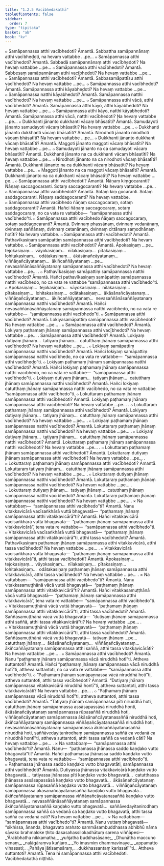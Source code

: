 ```yaml
---
title: "1.2.5 Vacībhedakathā"
tableOfContents: false
sidebar:
  order: 7
type: "tipitaka"
basket: "ab"
book: "kv"
---
```



<DynamicBreadcrumb />

<Division number="326" book="kv" bookNo="32" page="150">

<Paragraph number="933" book="kv">
๐ Samāpannassa atthi vacībhedoti? Āmantā. Sabbattha samāpannānaṃ atthi vacībhedoti, na hevaṃ vattabbe …pe…
</Paragraph>

<Paragraph number="934" book="kv">
๐ Samāpannassa atthi vacībhedoti? Āmantā. Sabbadā samāpannānaṃ atthi vacībhedoti? Na hevaṃ vattabbe …pe…
</Paragraph>

<Paragraph number="935" book="kv">
๐ Samāpannassa atthi vacībhedoti? Āmantā. Sabbesaṃ samāpannānaṃ atthi vacībhedoti? Na hevaṃ vattabbe …pe…
</Paragraph>

<Paragraph number="936" book="kv">
๐ Samāpannassa atthi vacībhedoti? Āmantā. Sabbasamāpattīsu atthi vacībhedoti? Na hevaṃ vattabbe …pe…
</Paragraph>

<Paragraph number="937" book="kv">
๐ Samāpannassa atthi vacībhedoti? Āmantā. Samāpannassa atthi kāyabhedoti? Na hevaṃ vattabbe …pe…
</Paragraph>

<Paragraph number="938" book="kv">
๐ Samāpannassa natthi kāyabhedoti? Āmantā. Samāpannassa natthi vacībhedoti? Na hevaṃ vattabbe …pe…
</Paragraph>

<Paragraph number="939" book="kv">
๐ Samāpannassa atthi vācā, atthi vacībhedoti? Āmantā. Samāpannassa atthi kāyo, atthi kāyabhedoti? Na hevaṃ vattabbe …pe…
</Paragraph>

<Paragraph number="940" book="kv">
๐ Samāpannassa atthi kāyo, natthi kāyabhedoti? Āmantā. Samāpannassa atthi vācā, natthi vacībhedoti? Na hevaṃ vattabbe …pe…
</Paragraph>

</Division>
<Division number="327" book="kv" bookNo="32" page="150">

<Paragraph number="941" book="kv">
๐ Dukkhanti jānanto dukkhanti vācaṃ bhāsatīti? Āmantā. Samudayoti jānanto samudayoti vācaṃ bhāsatīti? Na hevaṃ vattabbe …pe…
</Paragraph>

<Paragraph number="942" book="kv">
๐ Dukkhanti jānanto dukkhanti vācaṃ bhāsatīti? Āmantā. Nirodhoti jānanto nirodhoti vācaṃ bhāsatīti? Na hevaṃ vattabbe …pe…
</Paragraph>

<Paragraph number="943" book="kv">
๐ Dukkhanti jānanto dukkhanti vācaṃ bhāsatīti? Āmantā. Maggoti jānanto maggoti vācaṃ bhāsatīti? Na hevaṃ vattabbe …pe…
</Paragraph>

<Paragraph number="944" book="kv">
๐ Samudayoti jānanto na ca samudayoti vācaṃ bhāsatīti? Āmantā. Dukkhanti jānanto na ca dukkhanti vācaṃ bhāsatīti? Na hevaṃ vattabbe …pe…
</Paragraph>

<Paragraph number="945" book="kv">
๐ Nirodhoti jānanto na ca nirodhoti vācaṃ bhāsatīti? Āmantā. Dukkhanti jānanto na ca dukkhanti vācaṃ bhāsatīti? Na hevaṃ vattabbe …pe…
</Paragraph>

<Paragraph number="946" book="kv">
๐ Maggoti jānanto na ca maggoti vācaṃ bhāsatīti? Āmantā. Dukkhanti jānanto na ca dukkhanti vācaṃ bhāsatīti? Na hevaṃ vattabbe …pe…
</Paragraph>

</Division>
<Division number="328" book="kv" bookNo="32" page="151">

<Paragraph number="947" book="kv">
๐ Samāpannassa atthi vacībhedoti? Āmantā. Ñāṇaṃ kiṃgocaranti? Ñāṇaṃ saccagocaranti. Sotaṃ saccagocaranti? Na hevaṃ vattabbe …pe…
</Paragraph>

<Paragraph number="948" book="kv">
๐ Samāpannassa atthi vacībhedoti? Āmantā. Sotaṃ kiṃ gocaranti. Sotaṃ saddagocaranti. Ñāṇaṃ saddagocaranti? Na hevaṃ vattabbe.
</Paragraph>

<Paragraph number="949" book="kv">
๐ Samāpannassa atthi vacībhedo ñāṇaṃ saccagocaraṃ, sotaṃ saddagocaranti? Āmantā. Hañci ñāṇaṃ saccagocaraṃ, sotaṃ saddagocaraṃ, no ca vata re vattabbe—  “samāpannassa atthi vacībhedo”ti.
</Paragraph>

<Paragraph number="950" book="kv">
๐ Samāpannassa atthi vacībhedo ñāṇaṃ saccagocaraṃ, sotaṃ saddagocaranti? Āmantā. Dvinnaṃ phassānaṃ, dvinnaṃ vedanānaṃ, dvinnaṃ saññānaṃ, dvinnaṃ cetanānaṃ, dvinnaṃ cittānaṃ samodhānaṃ hotīti? Na hevaṃ vattabbe.
</Paragraph>

</Division>
<Division number="329" book="kv" bookNo="32" page="151">

<Paragraph number="951" book="kv">
๐ Samāpannassa atthi vacībhedoti? Āmantā. Pathavīkasiṇaṃ samāpattiṃ samāpannassa atthi vacībhedoti? Na hevaṃ vattabbe.
</Paragraph>

<Paragraph number="952" book="kv">
๐ Samāpannassa atthi vacībhedoti? Āmantā. Āpokasiṇaṃ …pe…  tejokasiṇaṃ…  vāyokasiṇaṃ…  nīlakasiṇaṃ…  pītakasiṇaṃ…  lohitakasiṇaṃ…  odātakasiṇaṃ…  ākāsānañcāyatanaṃ…  viññāṇañcāyatanaṃ…  ākiñcaññāyatanaṃ …pe…  nevasaññānāsaññāyatanaṃ samāpannassa atthi vacībhedoti? Na hevaṃ vattabbe …pe… .
</Paragraph>

<Paragraph number="953" book="kv">
๐ Pathavīkasiṇaṃ samāpattiṃ samāpannassa natthi vacībhedoti? Āmantā. Hañci pathavīkasiṇaṃ samāpattiṃ samāpannassa natthi vacībhedo, no ca vata re vattabbe “samāpannassa atthi vacībhedo”ti.
</Paragraph>

<Paragraph number="954" book="kv">
๐ Āpokasiṇaṃ…  tejokasiṇaṃ…  vāyokasiṇaṃ…  nīlakasiṇaṃ…  pītakasiṇaṃ…  lohitakasiṇaṃ…  odātakasiṇaṃ…  ākāsānañcāyatanaṃ…  viññāṇañcāyatanaṃ…  ākiñcaññāyatanaṃ…  nevasaññānāsaññāyatanaṃ samāpannassa natthi vacībhedoti? Āmantā. Hañci nevasaññānāsaññāyatanaṃ samāpannassa natthi vacībhedo, no ca vata re vattabbe—  “samāpannassa atthi vacībhedo”ti.
</Paragraph>

<Paragraph number="955" book="kv">
๐ Samāpannassa atthi vacībhedoti? Āmantā. Lokiyasamāpattiṃ samāpannassa atthi vacībhedoti? Na hevaṃ vattabbe …pe… .
</Paragraph>

<Paragraph number="956" book="kv">
๐ Samāpannassa atthi vacībhedoti? Āmantā. Lokiyaṃ paṭhamaṃ jhānaṃ samāpannassa atthi vacībhedoti? Na hevaṃ vattabbe …pe… . Samāpannassa atthi vacībhedoti? Āmantā. Lokiyaṃ dutiyaṃ jhānaṃ…  tatiyaṃ jhānaṃ…  catutthaṃ jhānaṃ samāpannassa atthi vacībhedoti? Na hevaṃ vattabbe …pe… .
</Paragraph>

<Paragraph number="957" book="kv">
๐ Lokiyaṃ samāpattiṃ samāpannassa natthi vacībhedoti? Āmantā. Hañci lokiyaṃ samāpattiṃ samāpannassa natthi vacībhedo, no ca vata re vattabbe—  “samāpannassa atthi vacībhedo”ti.
</Paragraph>

<Paragraph number="958" book="kv">
๐ Lokiyaṃ paṭhamaṃ jhānaṃ samāpannassa natthi vacībhedoti? Āmantā. Hañci lokiyaṃ paṭhamaṃ jhānaṃ samāpannassa natthi vacībhedo, no ca vata re vattabbe—  “samāpannassa atthi vacībhedo”ti.
</Paragraph>

<Paragraph number="959" book="kv">
๐ Lokiyaṃ dutiyaṃ jhānaṃ…  tatiyaṃ jhānaṃ…  catutthaṃ jhānaṃ samāpannassa natthi vacībhedoti? Āmantā. Hañci lokiyaṃ catutthaṃ jhānaṃ samāpannassa natthi vacībhedo, no ca vata re vattabbe “samāpannassa atthi vacībhedo”ti.
</Paragraph>

</Division>
<Division number="330" book="kv" bookNo="32" page="152">

<Paragraph number="960" book="kv">
๐ Lokuttaraṃ paṭhamaṃ jhānaṃ samāpannassa atthi vacībhedoti? Āmantā. Lokiyaṃ paṭhamaṃ jhānaṃ samāpannassa atthi vacībhedoti? Na hevaṃ vattabbe …pe… .
</Paragraph>

<Paragraph number="961" book="kv">
๐ Lokuttaraṃ paṭhamaṃ jhānaṃ samāpannassa atthi vacībhedoti? Āmantā. Lokiyaṃ dutiyaṃ jhānaṃ…  tatiyaṃ jhānaṃ…  catutthaṃ jhānaṃ samāpannassa atthi vacībhedoti? Na hevaṃ vattabbe …pe… .
</Paragraph>

<Paragraph number="962" book="kv">
๐ Lokiyaṃ paṭhamaṃ jhānaṃ samāpannassa natthi vacībhedoti? Āmantā. Lokuttaraṃ paṭhamaṃ jhānaṃ samāpannassa natthi vacībhedoti? Na hevaṃ vattabbe …pe… .
</Paragraph>

<Paragraph number="963" book="kv">
๐ Lokiyaṃ dutiyaṃ jhānaṃ…  tatiyaṃ jhānaṃ…  catutthaṃ jhānaṃ samāpannassa natthi vacībhedoti? Āmantā. Lokuttaraṃ paṭhamaṃ jhānaṃ samāpannassa natthi vacībhedoti? Na hevaṃ vattabbe …pe… .
</Paragraph>

</Division>
<Division number="331" book="kv" bookNo="32" page="153">

<Paragraph number="964" book="kv">
๐ Lokuttaraṃ paṭhamaṃ jhānaṃ samāpannassa atthi vacībhedoti? Āmantā. Lokuttaraṃ dutiyaṃ jhānaṃ samāpannassa atthi vacībhedoti? Na hevaṃ vattabbe …pe… .
</Paragraph>

<Paragraph number="965" book="kv">
๐ Lokuttaraṃ paṭhamaṃ jhānaṃ samāpannassa atthi vacībhedoti? Āmantā. Lokuttaraṃ tatiyaṃ jhānaṃ…  catutthaṃ jhānaṃ samāpannassa atthi vacībhedoti? Na hevaṃ vattabbe …pe… .
</Paragraph>

<Paragraph number="966" book="kv">
๐ Lokuttaraṃ dutiyaṃ jhānaṃ samāpannassa natthi vacībhedoti? Āmantā. Lokuttaraṃ paṭhamaṃ jhānaṃ samāpannassa natthi vacībhedoti? Na hevaṃ vattabbe …pe… .
</Paragraph>

<Paragraph number="967" book="kv">
๐ Lokuttaraṃ dutiyaṃ jhānaṃ…  tatiyaṃ jhānaṃ…  catutthaṃ jhānaṃ samāpannassa natthi vacībhedoti? Āmantā. Lokuttaraṃ paṭhamaṃ jhānaṃ samāpannassa natthi vacībhedoti? Na hevaṃ vattabbe …pe… .
</Paragraph>

</Division>
<Division number="332" book="kv" bookNo="32" page="153">

<Paragraph number="968" book="kv">
× Na vattabbaṃ—  “samāpannassa atthi vacībhedo”ti? Āmantā. Nanu vitakkavicārā vacīsaṅkhārā vuttā bhagavatā—  “paṭhamaṃ jhānaṃ samāpannassa atthi vitakkavicārā”ti? Āmantā. Hañci vitakkavicārā vacīsaṅkhārā vuttā bhagavatā—  “paṭhamaṃ jhānaṃ samāpannassa atthi vitakkavicārā”, tena vata re vattabbe—  “samāpannassa atthi vacībhedo”ti.
</Paragraph>

<Paragraph number="969" book="kv">
๐ Vitakkavicārā vacīsaṅkhārā vuttā bhagavatā—  “paṭhamaṃ jhānaṃ samāpannassa atthi vitakkavicārā”ti, atthi tassa vacībhedoti? Āmantā. Pathavīkasiṇaṃ paṭhamaṃ jhānaṃ samāpannassa atthi vitakkavicārā, atthi tassa vacībhedoti? Na hevaṃ vattabbe …pe… .
</Paragraph>

<Paragraph number="970" book="kv">
๐ Vitakkavicārā vacīsaṅkhārā vuttā bhagavatā—  “paṭhamaṃ jhānaṃ samāpannassa atthi vitakkavicārā”ti, atthi tassa vacībhedoti? Āmantā. Āpokasiṇaṃ…  tejokasiṇaṃ…  vāyokasiṇaṃ…  nīlakasiṇaṃ…  pītakasiṇaṃ…  lohitakasiṇaṃ…  odātakasiṇaṃ paṭhamaṃ jhānaṃ samāpannassa atthi vitakkavicārā, atthi tassa vacībhedoti? Na hevaṃ vattabbe …pe… .
</Paragraph>

<Paragraph number="971" book="kv">
× Na vattabbaṃ—  “samāpannassa atthi vacībhedo”ti? Āmantā. Nanu vitakkasamuṭṭhānā vācā vuttā bhagavatā—  “paṭhamaṃ jhānaṃ samāpannassa atthi vitakkavicārā”ti? Āmantā. Hañci vitakkasamuṭṭhānā vācā vuttā bhagavatā—  “paṭhamaṃ jhānaṃ samāpannassa atthi vitakkavicārā”, tena vata re vattabbe—  “samāpannassa atthi vacībhedo”ti.
</Paragraph>

<Paragraph number="972" book="kv">
๐ Vitakkasamuṭṭhānā vācā vuttā bhagavatā—  “paṭhamaṃ jhānaṃ samāpannassa atthi vitakkavicārā”ti, atthi tassa vacībhedoti? Āmantā. Saññāsamuṭṭhānā vācā vuttā bhagavatā—  “dutiyaṃ jhānaṃ samāpannassa atthi saññā, atthi tassa vitakkavicārā”ti? Na hevaṃ vattabbe …pe… .
</Paragraph>

<Paragraph number="973" book="kv">
๐ Vitakkasamuṭṭhānā vācā vuttā bhagavatā—  “paṭhamaṃ jhānaṃ samāpannassa atthi vitakkavicārā”ti, atthi tassa vacībhedoti? Āmantā. Saññāsamuṭṭhānā vācā vuttā bhagavatā—  tatiyaṃ jhānaṃ …pe…  catutthaṃ jhānaṃ…  ākāsānañcāyatanaṃ…  viññāṇañcāyatanaṃ…  ākiñcaññāyatanaṃ samāpannassa atthi saññā, atthi tassa vitakkavicārāti? Na hevaṃ vattabbe …pe… .
</Paragraph>

</Division>
<Division number="333" book="kv" bookNo="32" page="154">

<Paragraph number="974" book="kv">
๐ Samāpannassa atthi vacībhedoti? Āmantā. Nanu “paṭhamaṃ jhānaṃ samāpannassa vācā niruddhā hotī”ti. Attheva suttantoti? Āmantā. Hañci “paṭhamaṃ jhānaṃ samāpannassa vācā niruddhā hotī”ti, attheva suttantoti, no ca vata re vattabbe—  “samāpannassa atthi vacībhedo”ti.
</Paragraph>

<Paragraph number="975" book="kv">
๐ “Paṭhamaṃ jhānaṃ samāpannassa vācā niruddhā hotī”ti, attheva suttantoti, atthi tassa vacībhedoti? Āmantā. “Dutiyaṃ jhānaṃ samāpannassa vitakkavicārā niruddhā hontī”ti, attheva suttantoti, atthi tassa vitakkavicārāti? Na hevaṃ vattabbe …pe… .
</Paragraph>

<Paragraph number="976" book="kv">
๐ “Paṭhamaṃ jhānaṃ samāpannassa vācā niruddhā hotī”ti, attheva suttantoti, atthi tassa vacībhedoti? Āmantā. “Tatiyaṃ jhānaṃ samāpannassa pīti niruddhā hoti, catutthaṃ jhānaṃ samāpannassa assāsapassāsā niruddhā honti, ākāsānañcāyatanaṃ samāpannassa rūpasaññā niruddhā hoti, viññāṇañcāyatanaṃ samāpannassa ākāsānañcāyatanasaññā niruddhā hoti, ākiñcaññāyatanaṃ samāpannassa viññāṇañcāyatanasaññā niruddhā hoti, nevasaññānāsaññāyatanaṃ samāpannassa ākiñcaññāyatanasaññā niruddhā hoti, saññāvedayitanirodhaṃ samāpannassa saññā ca vedanā ca niruddhā hontī”ti, attheva suttantoti, atthi tassa saññā ca vedanā cāti? Na hevaṃ vattabbe …pe… .
</Paragraph>

<Paragraph number="977" book="kv">
× Na vattabbaṃ—  “samāpannassa atthi vacībhedo”ti? Āmantā. Nanu—  “paṭhamassa jhānassa saddo kaṇḍako vutto bhagavatā”ti? Āmantā. Hañci paṭhamassa jhānassa saddo kaṇḍako vutto bhagavatā, tena vata re vattabbe—  “samāpannassa atthi vacībhedo”ti.
</Paragraph>

<Paragraph number="978" book="kv">
๐ Paṭhamassa jhānassa saddo kaṇḍako vutto bhagavatāti, samāpannassa atthi vacībhedoti? Āmantā. Dutiyassa jhānassa vitakkavicārā kaṇḍako vutto bhagavatā…  tatiyassa jhānassa pīti kaṇḍako vutto bhagavatā…  catutthassa jhānassa assāsapassāsā kaṇḍako vutto bhagavatā…  ākāsānañcāyatanaṃ samāpannassa rūpasaññā kaṇḍako vutto bhagavatā…  viññāṇañcāyatanaṃ samāpannassa ākāsānañcāyatanasaññā kaṇḍako vutto bhagavatā…  ākiñcaññāyatanaṃ samāpannassa viññāṇañcāyatanasaññā kaṇḍako vutto bhagavatā…  nevasaññānāsaññāyatanaṃ samāpannassa ākiñcaññāyatanasaññā kaṇḍako vutto bhagavatā…  saññāvedayitanirodhaṃ samāpannassa saññā ca vedanā ca kaṇḍako vutto bhagavatā, atthi tassa saññā ca vedanā cāti? Na hevaṃ vattabbe …pe… .
</Paragraph>

<Paragraph number="979" book="kv">
× Na vattabbaṃ—  “samāpannassa atthi vacībhedo”ti? Āmantā. Nanu vuttaṃ bhagavatā—  “sikhissa, ānanda, bhagavato arahato sammāsambuddhassa abhibhū nāma sāvako brahmaloke ṭhito dasasahassilokadhātuṃ sarena viññāpesi—
</Paragraph>

<Paragraph number="980" type="verses" book="kv">
_‘Ārabbhatha nikkamatha,_  
_yuñjatha buddhasāsane;_  
_Dhunātha maccuno senaṃ,_  
_naḷāgāraṃva kuñjaro._  

</Paragraph>

<Paragraph number="981" type="verses" book="kv">
_Yo imasmiṃ dhammavinaye,_  
_appamatto vihassati;_  
_Pahāya jātisaṃsāraṃ,_  
_dukkhassantaṃ karissatī’”ti._  

</Paragraph>

<Paragraph number="982" book="kv">
Attheva suttantoti? Āmantā. Tena hi samāpannassa atthi vacībhedoti.

</Paragraph>
</Division>

<Paragraph number="983" type="center" book="kv">
Vacībhedakathā niṭṭhitā.
</Paragraph>